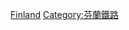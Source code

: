 {{Commonscat|Rolling stock of Finland}}

[[Category:各國鐵路車輛|Finland]]
[[Category:芬蘭鐵路|Category:芬蘭鐵路]]